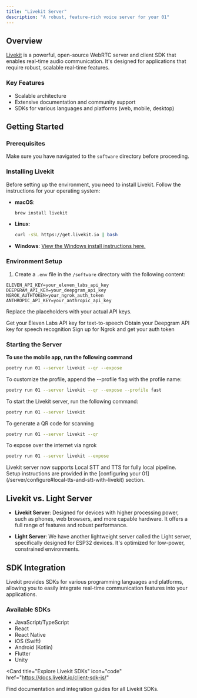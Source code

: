 ```yaml
---
title: "Livekit Server"
description: "A robust, feature-rich voice server for your 01"
---
```


## Overview

[Livekit](https://livekit.io/) is a powerful, open-source WebRTC server and client SDK that enables real-time audio communication. It's designed for applications that require robust, scalable real-time features.

### Key Features

- Scalable architecture
- Extensive documentation and community support
- SDKs for various languages and platforms (web, mobile, desktop)

## Getting Started

### Prerequisites

Make sure you have navigated to the `software` directory before proceeding.

### Installing Livekit

Before setting up the environment, you need to install Livekit. Follow the instructions for your operating system:

- **macOS**:

  ```bash
  brew install livekit
  ```

- **Linux**:

  ```bash
  curl -sSL https://get.livekit.io | bash
  ```

- **Windows**:
  [View the Windows install instructions here.](/server/windows-livekit)

### Environment Setup

1. Create a `.env` file in the `/software` directory with the following content:

```env
ELEVEN_API_KEY=your_eleven_labs_api_key
DEEPGRAM_API_KEY=your_deepgram_api_key
NGROK_AUTHTOKEN=your_ngrok_auth_token
ANTHROPIC_API_KEY=your_anthropic_api_key
```

Replace the placeholders with your actual API keys.

<CardGroup cols={3}>
  <Card title="Eleven Labs" icon="microphone" href="https://beta.elevenlabs.io">
    Get your Eleven Labs API key for text-to-speech
  </Card>
  <Card
    title="Deepgram"
    icon="waveform-lines"
    href="https://console.deepgram.com"
  >
    Obtain your Deepgram API key for speech recognition
  </Card>
  <Card title="Ngrok" icon="wifi" href="https://dashboard.ngrok.com">
    Sign up for Ngrok and get your auth token
  </Card>
</CardGroup>

### Starting the Server

**To use the mobile app, run the following command**

```bash
poetry run 01 --server livekit --qr --expose
```

To customize the profile, append the --profile flag with the profile name: 

```bash
poetry run 01 --server livekit --qr --expose --profile fast
```

To start the Livekit server, run the following command:

```bash
poetry run 01 --server livekit
```

To generate a QR code for scanning

```bash
poetry run 01 --server livekit --qr
```

To expose over the internet via ngrok

```bash
poetry run 01 --server livekit --expose
```

<Note>
  Livekit server now supports Local STT and TTS for fully local pipeline. 
  Setup instructions are provided in the [configuring your 01](/server/configure#local-tts-and-stt-with-livekit) section.

</Note>

## Livekit vs. Light Server

- **Livekit Server**: Designed for devices with higher processing power, such as phones, web browsers, and more capable hardware. It offers a full range of features and robust performance.

- **Light Server**: We have another lightweight server called the Light server, specifically designed for ESP32 devices. It's optimized for low-power, constrained environments.

## SDK Integration

Livekit provides SDKs for various programming languages and platforms, allowing you to easily integrate real-time communication features into your applications.

### Available SDKs

- JavaScript/TypeScript
- React
- React Native
- iOS (Swift)
- Android (Kotlin)
- Flutter
- Unity

<Card
  title="Explore Livekit SDKs"
  icon="code"
  href="https://docs.livekit.io/client-sdk-js/"
>
  Find documentation and integration guides for all Livekit SDKs.
</Card>
